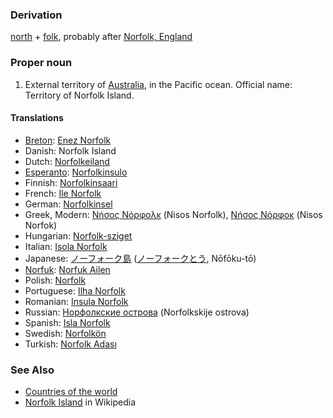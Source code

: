 ===Derivation===
[[north]] + [[folk]], probably after [[w:Norfolk, England|Norfolk, England]]

===Proper noun===
# External territory of [[Australia]], in the Pacific ocean. Official name: Territory of Norfolk Island.
====Translations====
*[[Breton]]: [[Enez Norfolk]]
*Danish: Norfolk Island
*Dutch: [[Norfolkeiland]]
*[[Esperanto]]: [[Norfolkinsulo]]
*Finnish: [[Norfolkinsaari]]
*French: [[Ile Norfolk]]
*German: [[Norfolkinsel]]
*Greek, Modern: [[Νήσος Νόρφολκ]] (Nisos Norfolk), [[Νήσος Νόρφοκ]] (Nisos Norfok)
*Hungarian: [[Norfolk-sziget]]
*Italian: [[Isola Norfolk]]
*Japanese: [[ノーフォーク島]] ([[ノーフォーク]][[とう]], Nōfōku-tō)
*[[Norfuk]]: [[Norfuk Ailen]]
*Polish: [[Norfolk]]
*Portuguese: [[Ilha Norfolk]]
*Romanian: [[Insula Norfolk]]
*Russian: [[Норфолкские острова]] (Norfolkskije ostrova)
*Spanish: [[Isla Norfolk]]
*Swedish: [[Norfolkön]]
*Turkish: [[Norfolk Adası]]

===See Also===
*[[Countries of the world]]
*[[w:Norfolk Island|Norfolk Island]] in Wikipedia